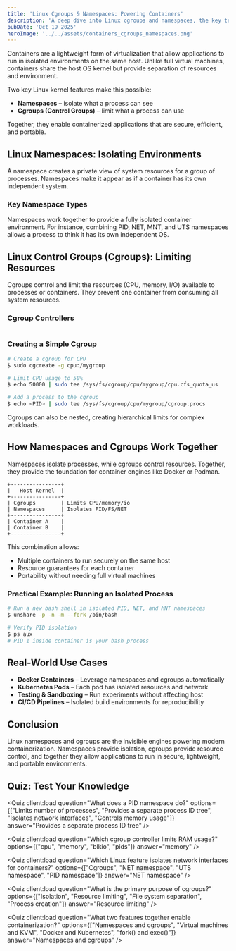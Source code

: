 ```yaml
---
title: 'Linux Cgroups & Namespaces: Powering Containers'
description: 'A deep dive into Linux cgroups and namespaces, the key technologies enabling containerization'
pubDate: 'Oct 19 2025'
heroImage: '../../assets/containers_cgroups_namespaces.png'
---
```


Containers are a lightweight form of virtualization that allow applications to run in isolated environments on the same host. Unlike full virtual machines, containers share the host OS kernel but provide separation of resources and environment.

Two key Linux kernel features make this possible:

- **Namespaces** – isolate what a process can see
- **Cgroups (Control Groups)** – limit what a process can use

Together, they enable containerized applications that are secure, efficient, and portable.

## Linux Namespaces: Isolating Environments

A namespace creates a private view of system resources for a group of processes. Namespaces make it appear as if a container has its own independent system.

### Key Namespace Types

<Table
  client:load
  columns={['Namespace', 'Resource Isolated', 'Description']}
  rows={[
    ['PID', 'Process IDs', 'Each container sees its own PID tree'],
    ['NET', 'Network', 'Isolates network interfaces and IPs'],
    ['MNT', 'Mount points', 'Provides separate filesystem views'],
    ['UTS', 'Hostname / Domain', 'Containers can have custom hostnames'],
    ['IPC', 'Inter-process Communication', 'Isolates System V IPC and message queues'],
    ['USER', 'User & Group IDs', 'Allows unprivileged containers to map root'],
    ['CGROUP', 'Control Groups', 'Isolates resource accounting']
  ]}
/>

Namespaces work together to provide a fully isolated container environment. For instance, combining PID, NET, MNT, and UTS namespaces allows a process to think it has its own independent OS.

## Linux Control Groups (Cgroups): Limiting Resources

Cgroups control and limit the resources (CPU, memory, I/O) available to processes or containers. They prevent one container from consuming all system resources.

### Cgroup Controllers

<Table
  client:load
  columns={['Controller', 'Resource Controlled']}
  rows={[
    ['cpu', 'CPU time'],
    ['memory', 'RAM usage'],
    ['blkio', 'Disk I/O'],
    ['pids', 'Number of processes'],
    ['net_cls', 'Network bandwidth']
  ]}
/>

### Creating a Simple Cgroup

```bash
# Create a cgroup for CPU
$ sudo cgcreate -g cpu:/mygroup

# Limit CPU usage to 50%
$ echo 50000 | sudo tee /sys/fs/cgroup/cpu/mygroup/cpu.cfs_quota_us

# Add a process to the cgroup
$ echo <PID> | sudo tee /sys/fs/cgroup/cpu/mygroup/cgroup.procs
```


Cgroups can also be nested, creating hierarchical limits for complex workloads.

## How Namespaces and Cgroups Work Together

Namespaces isolate processes, while cgroups control resources. Together, they provide the foundation for container engines like Docker or Podman.

```
+----------------+
|   Host Kernel  |
+----------------+
| Cgroups        | Limits CPU/memory/io
| Namespaces     | Isolates PID/FS/NET
+----------------+
| Container A    |
| Container B    |
+----------------+
```

This combination allows:

- Multiple containers to run securely on the same host
- Resource guarantees for each container
- Portability without needing full virtual machines

### Practical Example: Running an Isolated Process

```bash
# Run a new bash shell in isolated PID, NET, and MNT namespaces
$ unshare -p -n -m --fork /bin/bash

# Verify PID isolation
$ ps aux
# PID 1 inside container is your bash process
```

## Real-World Use Cases

- **Docker Containers** – Leverage namespaces and cgroups automatically
- **Kubernetes Pods** – Each pod has isolated resources and network
- **Testing & Sandboxing** – Run experiments without affecting host
- **CI/CD Pipelines** – Isolated build environments for reproducibility

## Conclusion

Linux namespaces and cgroups are the invisible engines powering modern containerization. Namespaces provide isolation, cgroups provide resource control, and together they allow applications to run in secure, lightweight, and portable environments.

## Quiz: Test Your Knowledge

<Quiz
  client:load
  question="What does a PID namespace do?"
  options={["Limits number of processes", "Provides a separate process ID tree", "Isolates network interfaces", "Controls memory usage"]}
  answer="Provides a separate process ID tree"
/>

<Quiz
  client:load
  question="Which cgroup controller limits RAM usage?"
  options={["cpu", "memory", "blkio", "pids"]}
  answer="memory"
/>

<Quiz
  client:load
  question="Which Linux feature isolates network interfaces for containers?"
  options={["Cgroups", "NET namespace", "UTS namespace", "PID namespace"]}
  answer="NET namespace"
/>

<Quiz
  client:load
  question="What is the primary purpose of cgroups?"
  options={["Isolation", "Resource limiting", "File system separation", "Process creation"]}
  answer="Resource limiting"
/>

<Quiz
  client:load
  question="What two features together enable containerization?"
  options={["Namespaces and cgroups", "Virtual machines and KVM", "Docker and Kubernetes", "fork() and exec()"]}
  answer="Namespaces and cgroups"
/>